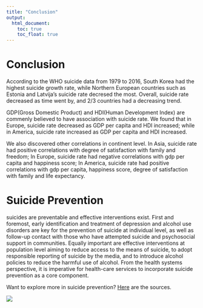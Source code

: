 ```yaml
---
title: "Conclusion"
output: 
  html_document:
    toc: true
    toc_float: true
---
```


# Conclusion

According to the WHO suicide data from 1979 to 2016, South Korea had the highest suicide growth rate, while Northern European countries such as Estonia and Latvija's suicide rate decresed the most. Overall, suicide rate decreased as time went by, and 2/3 countries had a decreasing trend.

GDP(Gross Domestic Product) and HDI(Human Development Index) are commenly believed to have association with suicide rate. We found that in Europe, suicide rate decreased as GDP per capita and HDI increased; while in America, suicide rate increased as GDP per capita and HDI increased.

We also discovered other correlations in continent level. In Asia, suicide rate had positive correlations with degree of satisfaction with family and freedom; In Europe, suicide rate had negative correlations with gdp per capita and happiness score; In America, suicide rate had positive correlations with gdp per capita, happiness score, degree of satisfaction with family and life expectancy.

# Suicide Prevention

suicides are preventable and effective interventions exist. First and foremost, early identification and treatment of depression and alcohol use disorders are key for the prevention of suicide at individual level, as well as follow-up contact with those who have attempted suicide and psychosocial support in communities. Equally important are effective interventions at population level aiming to reduce access to the means of suicide, to adopt responsible reporting of suicide by the media, and to introduce alcohol policies to reduce the harmful use of alcohol. From the health systems perspective, it is imperative for health-care services to incorporate suicide prevention as a core component.

Want to explore more in suicide prevention? [Here](https://www.who.int/health-topics/suicide#tab=tab_1) are the sources.

![](./image/good day.png)
